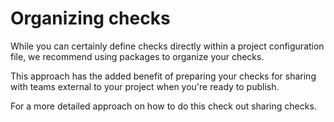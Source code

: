 # Organizing checks

While you can certainly define checks directly within a project configuration file, we recommend using packages to organize your checks.

This approach has the added benefit of preparing your checks for sharing with teams external to your project when you're ready to publish.

For a more detailed approach on how to do this check out sharing checks. 